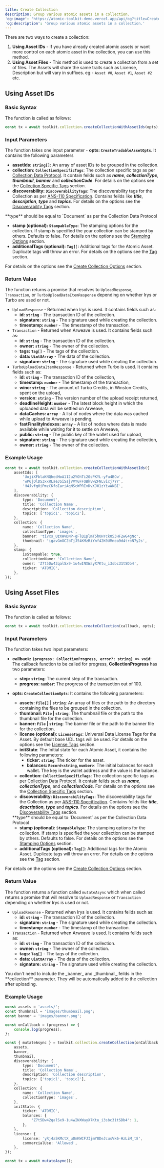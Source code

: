 ```yaml
---
title: Create Collection
description: Group various atomic assets in a collection.
'og:image': 'https://atomic-toolkit-demo.vercel.app/api/og?title=Create%20Collection'
'og:description': 'Group various atomic assets in a collection.'
---
```


There are two ways to create a collection:

1. **Using Asset IDs** - If you have already created atomic assets or want more control on each atomic asset in the collection, you can use this method.
2. **Using Asset Files** - This method is used to create a collection from a set of files. The Assets will share the same traits such as License, Description but will vary in suffixes. eg - `Asset #0`, `Asset #1`, `Asset #2` etc.

## Using Asset IDs

### Basic Syntax

The function is called as follows:

```ts
const tx = await toolkit.collection.createCollectionWithAssetIds(opts);
```

### Input Parameters

The function takes one input parameter - **opts: `CreateTradableAssetOpts`**. It contains the following parameters

-   **assetIds: `string[]`**: An array of asset IDs to be grouped in the collection.
-   **collection: `CollectionSpecificTags`**: The collection specific tags as per [Collection Data Protocol](https://specs.arweave.dev/?tx=4zqtz8-U4LNKjFU4gZ28oKkV6bTlfzJiguqjbMl9R4Q). It contain feilds such as **_name_**, **_collectionType_**, **_thumbnail_**, **_banner_** and **_collectionCode_**. For details on the options see the [Collection Specific Tags](/types-reference/tags/collection-specific) section.
-   **discoverability: `DiscoverabilityTags`**: The discoverability tags for the Collection as per [ANS-110 Specification](https://specs.arweave.dev/#/view/SYHBhGAmBo6fgAkINNoRtumOzxNB8-JFv2tPhBuNk5c). Contains feilds like **_title_**, **_description_**, **_type_** and **_topics_**. For details on the options see the [Discoverability Tags](/types-reference/tags/discoverability) section.

<Note>
    **type** should be equal to `Document` as per the Collection Data Protocol
</Note>

-   **stamp (optional): `StampableType`**: The stamping options for the collection. If stamp is specified the your collection can be stamped by others. Defaults to false. For details on the options see the [Stamping Options](/types-reference/collection#stampable-type) section.
-   **additionalTags (optional): `Tag[]`**: Additional tags for the Atomic Asset. Duplicate tags will throw an error. For details on the options see the [Tag](/types-reference/atomic-asset#tag-type) section.

For details on the options see the [Create Collection Options](/types-reference/collection#create-collection-with-asset-ids) section.

### Return Value

The function returns a promise that resolves to `UploadResponse`, `Transaction`, or `TurboUploadDataItemResponse` depending on whether Irys or Turbo are used or not.

-   `UploadResponse` - Returned when Irys is used. It contains fields such as:
    -   **id: `string`** - The transaction ID of the collection.
    -   **signature: `string`** - The signature used while creating the collection.
    -   **timestamp: `number`** - The timestamp of the transaction.
-   `Transaction` - Returned when Arweave is used. It contains fields such as:
    -   **id: `string`** - The transaction ID of the collection.
    -   **owner: `string`** - The owner of the collection.
    -   **tags: `Tag[]`** - The tags of the collection.
    -   **data: `Uint8Array`** - The data of the collection.
    -   **signature: `string`** - The signature used while creating the collection.
-   `TurboUploadDataItemResponse` - Returned when Turbo is used. It contains fields such as: 
    -   **id: `string`** - The transaction ID of the collection,
    -   **timestamp: `number`** - The timestamp of the transaction,
    -   **winc: `string`** - The amount of Turbo Credits, in Winston Credits, spent on the upload,
    -   **version: `string`** - The version number of the upload receipt returned,
    -   **deadlineHeight: `number`** - The latest block height in which the uploaded data will be settled on Arweave,
    -   **dataCaches: `array`** - A list of nodes where the data was cached while upload to Arweave is pending,
    -   **fastFinalityIndexes: `array`** - A list of nodes where data is made available while waiting for it to settle on Arweave,
    -   **public: `string`** - The public key of the wallet used for upload,
    -   **signature: `string`** - The signature used while creating the collection,
    -   **owner: `string`** - The owner of the collection.

### Example Usage

```ts
const tx = await toolkit.collection.createCollectionWithAssetIds({
    assetIds: [
        'UojiXFblaKNQhedHoA112u2YOhTi2GsPKYL-yFu4BCw',
        'wP6jOlDS3xxRLaeJSiSsjVVYGFFQBkvwZFNLvicj7YY',
        'H4Jvfg0iPmzCKfoIariAqNScWPRIvDvXJ01zYiwWKBI',
    ],
    discoverability: {
        type: 'Document',
        title: 'Collection Name',
        description: 'Collection description',
        topics: ['topic1', 'topic2'],
    },
    collection: {
        name: 'Collection Name',
        collectionType: 'images',
        banner: 'tiVxs_UzXWvDNP-gFlQ1plmT5hOHYckO53HF2wG4gNc',
        thumbnail: 'igavGmOC2bTjJ54KMzRiYnf42K0UMnea9d4troN7y2s',
    },
    stamp: {
        isStampable: true,
        collectionName: 'Collection Name',
        owner: 'Z7t5Dw42qalSx9-1u4wINXWayX7Ktu_i3sbc31tSDb4',
        ticker: 'ATOMIC',
    },
});
```

## Using Asset Files

### Basic Syntax

The function is called as follows:

```ts
const tx = await toolkit.collection.createCollection(callback, opts);
```

### Input Parameters

The function takes two input parameters:

-   **callback: `(progress: CollectionProgress, error?: string) => void`**: The callback function to be called for progress, **CollectionProgress** has two parameters:
    -   **step: `string`**: The current step of the transaction.
    -   **progress: `number`**: The progress of the transaction out of 100.
-   **opts: `CreateCollectionOpts`**: It contains the following parameters:

    -   **assets: `File[]` | `string`**: An array of files or the path to the directory containing the files to be grouped in the collection.
    -   **thumbnail: `File` | `string`**: The thumbnail file or the path to the thumbnail file for the collection.
    -   **banner: `File` | `string`**: The banner file or the path to the banner file for the collection.
    -   **license (optional): `LicenseTags`**: Universal Data License Tags for the Asset. By default base UDL tags will be used. For details on the options see the [License Tags](/types-reference/tags/udl) section.
    -   **initState**: The Initial state for each Atomic Asset, it contains the following parameters:
        -   **ticker: `string`**: The ticker for the asset.
        -   **balances: `Record<string,number>`**: The initial balances for each wallet. The key is the wallet address and the value is the balance.
    -   **collection: `CollectionSpecificTags`**: The collection specific tags as per [Collection Data Protocol](https://specs.arweave.dev/?tx=4zqtz8-U4LNKjFU4gZ28oKkV6bTlfzJiguqjbMl9R4Q). It contain feilds such as **_name_**, **_collectionType_**, and **_collectionCode_**. For details on the options see the [Collection Specific Tags](/types-reference/tags/collection-specific) section.
    -   **discoverability: `DiscoverabilityTags`**: The discoverability tags for the Collection as per [ANS-110 Specification](https://specs.arweave.dev/#/view/SYHBhGAmBo6fgAkINNoRtumOzxNB8-JFv2tPhBuNk5c). Contains feilds like **_title_**, **_description_**, **_type_** and **_topics_**. For details on the options see the [Discoverability Tags](/types-reference/tags/discoverability) section.

    <Note>
        **type** should be equal to `Document` as per the Collection Data
        Protocol
    </Note>

    -   **stamp (optional): `StampableType`**: The stamping options for the collection. If stamp is specified the your collection can be stamped by others. Defaults to false. For details on the options see the [Stamping Options](/types-reference/collection#stampable-type) section.
    -   **additionalTags (optional): `Tag[]`**: Additional tags for the Atomic Asset. Duplicate tags will throw an error. For details on the options see the [Tag](/types-reference/atomic-asset#tag-type) section.

For details on the options see the [Create Collection Options](/types-reference/collection#create-collection-with-assets) section.

### Return Value

The function returns a function called `mutateAsync` which when called returns a promise that will resolve to `UploadResponse` or `Transaction` depending on whether Irys is used or not.

-   `UploadResonse` - Returned when Irys is used. It contains feilds such as:
    -   **id: `string`** - The transaction ID of the collection.
    -   **signature: `string`** - The signature used while creating the collection.
    -   **timestamp: `number`** - The timestamp of the transaction.
-   `Transaction` - Returned when Arweave is used. It contains feilds such as:
    -   **id: `string`** - The transaction ID of the collection.
    -   **owner: `string`** - The owner of the collection.
    -   **tags: `Tag[]`** - The tags of the collection.
    -   **data: `Uint8Array`** - The data of the collection.
    -   **signature: `string`** - The signature used while creating the collection.

<Note>
    You don't need to include the _banner_ and _thumbnail_ feilds in the
    **collection** parameter. They will be automatically added to the collection
    after uploading.
</Note>

### Example Usage

```ts
const assets = 'assets/';
const thumbnail = 'images/thumbnail.png';
const banner = 'images/banner.png';

const onCallback = (progress) => {
    console.log(progress);
};

const { mutateAsync } = toolkit.collection.createCollection(onCallback, {
    assets,
    banner,
    thumbnail,
    discoverability: {
        type: 'Document',
        title: 'Collection Name',
        description: 'Collection description',
        topics: ['topic1', 'topic2'],
    },
    collection: {
        name: 'Collection Name',
        collectionType: 'images',
    },
    initState: {
        ticker: 'ATOMIC',
        balances: {
            'Z7t5Dw42qalSx9-1u4wINXWayX7Ktu_i3sbc31tSDb4': 1,
        },
    },
    license: {
        license: 'yRj4a5KMctX_uOmKWCFJIjmY8DeJcusVk6-HzLiM_t8',
        commercialUse: 'Allowed',
    },
});

const tx = await mutateAsync();
```
